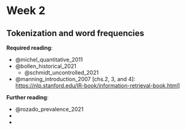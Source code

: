 # Week 2

## Tokenization and word frequencies

**Required reading**:

- @michel_quantitative_2011
- @bollen_historical_2021
  - @schmidt_uncontrolled_2021
- @manning_introduction_2007 [chs.2, 3, and 4]: [https://nlp.stanford.edu/IR-book/information-retrieval-book.html](https://nlp.stanford.edu/IR-book/information-retrieval-book.html)]

**Further reading**:

- @rozado_prevalence_2021
- 
- 